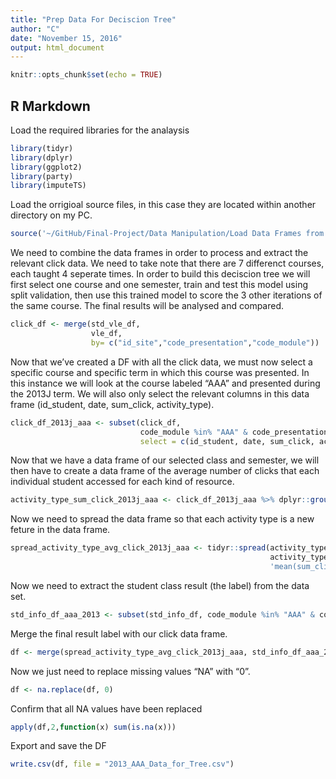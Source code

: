 ```yaml
---
title: "Prep Data For Deciscion Tree"
author: "C"
date: "November 15, 2016"
output: html_document
---
```


```r
knitr::opts_chunk$set(echo = TRUE)
```

## R Markdown

Load the required libraries for the analaysis 
```r
library(tidyr)
library(dplyr)
library(ggplot2)
library(party)
library(imputeTS)
```

Load the orrigioal source files, in this case they are located within another directory on my PC.

```r
source('~/GitHub/Final-Project/Data Manipulation/Load Data Frames from CSV Files.R', echo=TRUE)
```

We need to combine the data frames in order to process and extract the relevant click data. We need to take note that there are 7 differenct courses, each taught 4 seperate times. In order to build this deciscion tree we will first select one course and one semester, train and test this model using split validation, then use this trained model to score the 3 other iterations of the same course. The final results will be analysed and compared. 
```r
click_df <- merge(std_vle_df,
                  vle_df,
                  by= c("id_site","code_presentation","code_module"))
```

Now that we've created a DF with all the click data, we must now select a specific course and specific term in which this course was presented. In this instance we will look at the course labeled "AAA" and presented during the 2013J term.  We will also only select the relevant columns in this data frame (id_student, date, sum_click, activity_type). 

```r
click_df_2013j_aaa <- subset(click_df,
                             code_module %in% "AAA" & code_presentation %in% "2013J",
                             select = c(id_student, date, sum_click, activity_type))
```

Now that we have a data frame of our selected class and semester, we will then have to create a data frame of the average number of clicks that each individual student accessed for each kind of resource. 
```r

activity_type_sum_click_2013j_aaa <- click_df_2013j_aaa %>% dplyr::group_by(id_student, activity_type) %>% dplyr::summarise(mean(sum_click))
```

Now we need to spread the data frame so that each activity type is a new feture in the data frame. 

```r
spread_activity_type_avg_click_2013j_aaa <- tidyr::spread(activity_type_sum_click_2013j_aaa,
                                                          activity_type,
                                                          'mean(sum_click)')
```
Now we need to extract the student class result (the label) from the data set.
```r

std_info_df_aaa_2013 <- subset(std_info_df, code_module %in% "AAA" & code_presentation %in% "2013J", select= c(id_student, final_result))
```
Merge the final result label with our click data frame.

```r
df <- merge(spread_activity_type_avg_click_2013j_aaa, std_info_df_aaa_2013, by ="id_student")
```
Now we just need to replace missing values "NA" with "0".

```r
df <- na.replace(df, 0)

```

Confirm that all NA values have been replaced
```r
apply(df,2,function(x) sum(is.na(x)))

```

Export and save the DF

```r
write.csv(df, file = "2013_AAA_Data_for_Tree.csv")
```

